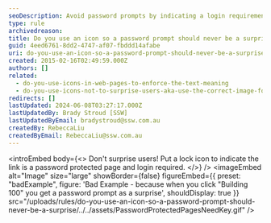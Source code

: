 ```yaml
---
seoDescription: Avoid password prompts by indicating a login requirement with a lock icon, ensuring users are prepared for secure access.
type: rule
archivedreason:
title: Do you use an icon so a password prompt should never be a surprise?
guid: 4eed6761-8dd2-4747-af07-fbddd14afabe
uri: do-you-use-an-icon-so-a-password-prompt-should-never-be-a-surprise
created: 2015-02-16T02:49:59.000Z
authors: []
related:
  - do-you-use-icons-in-web-pages-to-enforce-the-text-meaning
  - do-you-use-icons-not-to-surprise-users-aka-use-the-correct-image-for-files
redirects: []
lastUpdated: 2024-06-08T03:27:17.000Z
lastUpdatedBy: Brady Stroud [SSW]
lastUpdatedByEmail: bradystroud@ssw.com.au
createdBy: RebeccaLiu
createdByEmail: RebeccaLiu@ssw.com.au
---
```


<introEmbed
  body={<>
Don't surprise users! Put a lock icon to indicate the link is a password protected page and login required.
  </>}
/>
<imageEmbed
  alt="Image"
  size="large"
  showBorder={false}
  figureEmbed={{
    preset: "badExample",
    figure: 'Bad Example - because when you click "Building 100" you get a password prompt as a surprise',
    shouldDisplay: true
  }}
  src="/uploads/rules/do-you-use-an-icon-so-a-password-prompt-should-never-be-a-surprise/../../assets/PasswordProtectedPagesNeedKey.gif"
/>
